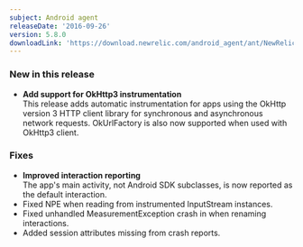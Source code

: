 ```yaml
---
subject: Android agent
releaseDate: '2016-09-26'
version: 5.8.0
downloadLink: 'https://download.newrelic.com/android_agent/ant/NewRelic_Android_Agent_5.8.0.zip'
---
```


### New in this release

* **Add support for OkHttp3 instrumentation**  
  This release adds automatic instrumentation for apps using the OkHttp version 3 HTTP client library for synchronous and asynchronous network requests. OkUrlFactory is also now supported when used with OkHttp3 client.

### Fixes

* **Improved interaction reporting**  
  The app's main activity, not Android SDK subclasses, is now reported as the default interaction.
* Fixed NPE when reading from instrumented InputStream instances.
* Fixed unhandled MeasurementException crash in when renaming interactions.
* Added session attributes missing from crash reports.
